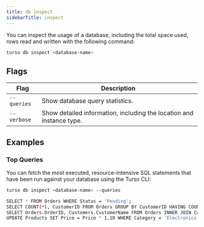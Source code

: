 ```yaml
---
title: db inspect
sidebarTitle: inspect
---
```


You can inspect the usage of a database, including the total space used, rows read and written with the following command:

```bash
turso db inspect <database-name>
```

## Flags

| Flag        | Description                                                          |
| ----------- | -------------------------------------------------------------------- |
| `--queries` | Show database query statistics.                                      |
| `--verbose` | Show detailed information, including the location and instance type. |

## Examples

### Top Queries

You can fetch the most executed, resource-intensive SQL statements that have been run against your database using the Turso CLI:

<CodeGroup>

```bash Command
turso db inspect <database-name> --queries
```

```bash Response
SELECT * FROM Orders WHERE Status = 'Pending';
SELECT COUNT(*), CustomerID FROM Orders GROUP BY CustomerID HAVING COUNT(*) > 5;
SELECT Orders.OrderID, Customers.CustomerName FROM Orders INNER JOIN Customers ON Orders.CustomerID = Customers.CustomerID;
UPDATE Products SET Price = Price * 1.10 WHERE Category = 'Electronics';
```

</CodeGroup>
